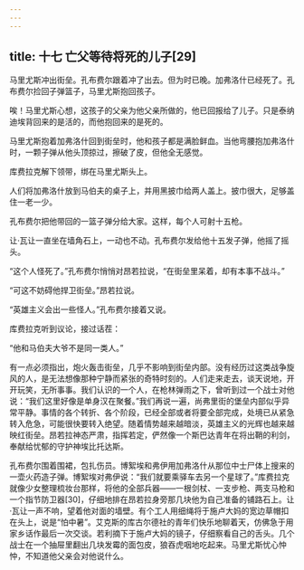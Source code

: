 ```yaml
---
---
---
```

title: 十七 亡父等待将死的儿子[29]
---




马里尤斯冲出街垒。孔布费尔跟着冲了出去。但为时已晚。加弗洛什已经死了。孔布费尔捡回子弹篮子，马里尤斯抱回孩子。

唉！马里尤斯心想，这孩子的父亲为他父亲所做的，他已回报给了儿子。只是泰纳迪埃背回来的是活的，而他抱回来的是死的。

马里尤斯抱着加弗洛什回到街垒时，他和孩子都是满脸鲜血。当他弯腰抱加弗洛什时，一颗子弹从他头顶掠过，擦破了皮，但他全无感觉。

库费拉克解下领带，绑在马里尤斯头上。

人们将加弗洛什放到马伯夫的桌子上，并用黑披巾给两人盖上。披巾很大，足够盖住一老一少。

孔布费尔把他带回的一篮子弹分给大家。这样，每个人可射十五枪。

让·瓦让一直坐在墙角石上，一动也不动。孔布费尔发给他十五发子弹，他摇了摇头。

“这个人怪死了。”孔布费尔悄悄对昂若拉说，“在街垒里呆着，却有本事不战斗。”

“可这不妨碍他捍卫街垒。”昂若拉说。

“英雄主义会出一些怪人。”孔布费尔接着又说。

库费拉克听到议论，接过话茬：

“他和马伯夫大爷不是同一类人。”

有一点必须指出，炮火轰击街垒，几乎不影响到街垒内部。没有经历过这类战争旋风的人，是无法想像那种宁静而紧张的奇特时刻的。人们走来走去，谈天说地，开开玩笑，无所事事。我们认识的一个人，在枪林弹雨之下，曾听到过一个战士对他说：“我们这里好像是单身汉在聚餐。”我们再说一遍，尚弗里街的堡垒内部似乎异常平静。事情的各个转折、各个阶段，已经全部或者将要全部完成，处境已从紧急转入危急，可能很快要转入绝望。随着情势越来越暗淡，英雄主义的光辉也越来越映红街垒。昂若拉神态严肃，指挥若定，俨然像一个斯巴达青年在将出鞘的利剑，奉献给忧郁的守护神埃比托达斯。

孔布费尔围着围裙，包扎伤员。博絮埃和弗伊用加弗洛什从那位中士尸体上搜来的一壶火药造子弹。博絮埃对弗伊说：“我们就要乘驿车去另一个星球了。”库费拉克就像少女整理梳妆台那样，将他的全部兵器——一根剑杖、一支步枪、两支马枪和一个指节防卫器[30]，仔细地排在昂若拉身旁那几块他为自己准备的铺路石上。让·瓦让一声不响，望着他对面的墙壁。有个工人用细绳将于施卢大妈的宽边草帽扣在头上，说是“怕中暑”。艾克斯的库古尔德社的青年们快乐地聊着天，仿佛急于用家乡话作最后一次交谈。若利摘下于施卢大妈的镜子，仔细察看自己的舌头。几个战士在一个抽屉里翻出几块发霉的面包皮，狼吞虎咽地吃起来。马里尤斯忧心忡忡，不知道他父亲会对他说什么。